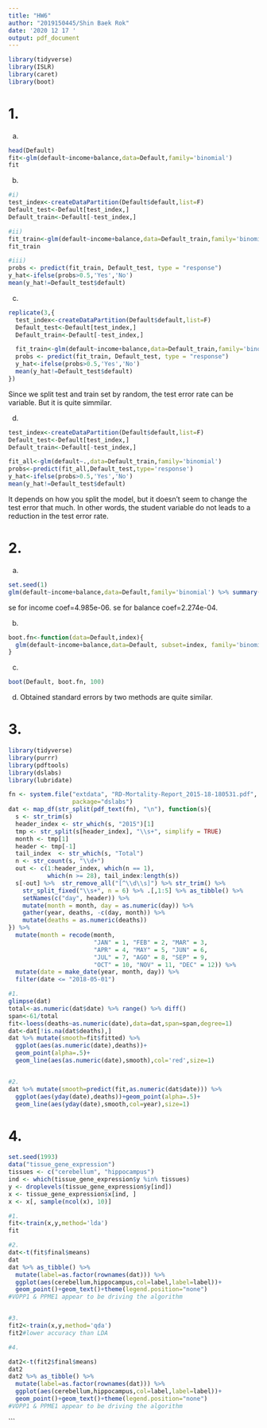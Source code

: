 ---
title: "HW6"
author: "2019150445/Shin Baek Rok"
date: '2020 12 17 '
output: pdf_document
---

```{r setup, include=FALSE}
library(tidyverse)
library(ISLR)
library(caret)
library(boot)
```

# 1.
a)

```{r}
head(Default)
fit<-glm(default~income+balance,data=Default,family='binomial')
fit
```

b)
```{r}
#i)
test_index<-createDataPartition(Default$default,list=F)
Default_test<-Default[test_index,]
Default_train<-Default[-test_index,]

#ii)
fit_train<-glm(default~income+balance,data=Default_train,family='binomial')
fit_train

#iii)
probs <- predict(fit_train, Default_test, type = "response")
y_hat<-ifelse(probs>0.5,'Yes','No')
mean(y_hat!=Default_test$default)
```

c)
```{r}
replicate(3,{
  test_index<-createDataPartition(Default$default,list=F)
  Default_test<-Default[test_index,]
  Default_train<-Default[-test_index,]

  fit_train<-glm(default~income+balance,data=Default_train,family='binomial')
  probs <- predict(fit_train, Default_test, type = "response")
  y_hat<-ifelse(probs>0.5,'Yes','No')
  mean(y_hat!=Default_test$default)
})
```

Since we split test and train set by random, the test error rate can be variable. But it is quite simmilar.

d)
```{r}
test_index<-createDataPartition(Default$default,list=F)
Default_test<-Default[test_index,]
Default_train<-Default[-test_index,]

fit_all<-glm(default~.,data=Default_train,family='binomial')
probs<-predict(fit_all,Default_test,type='response')
y_hat<-ifelse(probs>0.5,'Yes','No')
mean(y_hat!=Default_test$default)
```
It depends on how you split the model, but it doesn't seem to change the test error that much. In other words, the student variable do not leads to a reduction in the test error rate.



# 2.
a)
```{r}
set.seed(1)
glm(default~income+balance,data=Default,family='binomial') %>% summary()
```
se for income coef=4.985e-06.
se for balance coef=2.274e-04.

b)
```{r}
boot.fn<-function(data=Default,index){
  glm(default~income+balance,data=Default, subset=index, family='binomial')$coef[-1]
}
```

c)
```{r}
boot(Default, boot.fn, 100)
```

d)
Obtained standard errors by two methods are quite similar.


# 3.
```{r}
library(tidyverse)
library(purrr)
library(pdftools)
library(dslabs)
library(lubridate)

fn <- system.file("extdata", "RD-Mortality-Report_2015-18-180531.pdf",
                  package="dslabs")
dat <- map_df(str_split(pdf_text(fn), "\n"), function(s){
  s <- str_trim(s)
  header_index <- str_which(s, "2015")[1]
  tmp <- str_split(s[header_index], "\\s+", simplify = TRUE)
  month <- tmp[1]
  header <- tmp[-1]
  tail_index  <- str_which(s, "Total")
  n <- str_count(s, "\\d+")
  out <- c(1:header_index, which(n == 1), 
           which(n >= 28), tail_index:length(s))
  s[-out] %>%  str_remove_all("[^\\d\\s]") %>% str_trim() %>%
    str_split_fixed("\\s+", n = 6) %>% .[,1:5] %>% as_tibble() %>% 
    setNames(c("day", header)) %>%
    mutate(month = month, day = as.numeric(day)) %>%
    gather(year, deaths, -c(day, month)) %>%
    mutate(deaths = as.numeric(deaths))
}) %>%
  mutate(month = recode(month, 
                        "JAN" = 1, "FEB" = 2, "MAR" = 3, 
                        "APR" = 4, "MAY" = 5, "JUN" = 6, 
                        "JUL" = 7, "AGO" = 8, "SEP" = 9, 
                        "OCT" = 10, "NOV" = 11, "DEC" = 12)) %>%
  mutate(date = make_date(year, month, day)) %>%
  filter(date <= "2018-05-01")
```

```{r}
#1.
glimpse(dat)
total<-as.numeric(dat$date) %>% range() %>% diff()
span<-61/total
fit<-loess(deaths~as.numeric(date),data=dat,span=span,degree=1)
dat<-dat[!is.na(dat$deaths),]
dat %>% mutate(smooth=fit$fitted) %>%
  ggplot(aes(as.numeric(date),deaths))+
  geom_point(alpha=.5)+
  geom_line(aes(as.numeric(date),smooth),col='red',size=1)


#2.
dat %>% mutate(smooth=predict(fit,as.numeric(dat$date))) %>%
  ggplot(aes(yday(date),deaths))+geom_point(alpha=.5)+
  geom_line(aes(yday(date),smooth,col=year),size=1)

```


# 4.
```{r}
set.seed(1993)
data("tissue_gene_expression")
tissues <- c("cerebellum", "hippocampus")
ind <- which(tissue_gene_expression$y %in% tissues)
y <- droplevels(tissue_gene_expression$y[ind])
x <- tissue_gene_expression$x[ind, ]
x <- x[, sample(ncol(x), 10)]
```

```{r}
#1.
fit<-train(x,y,method='lda')
fit

#2.
dat<-t(fit$final$means)
dat
dat %>% as_tibble() %>% 
  mutate(label=as.factor(rownames(dat))) %>%
  ggplot(aes(cerebellum,hippocampus,col=label,label=label))+
  geom_point()+geom_text()+theme(legend.position="none") 
#VOPP1 & PPME1 appear to be driving the algorithm


#3.
fit2<-train(x,y,method='qda')
fit2#lower accuracy than LDA

#4.

dat2<-t(fit2$final$means)
dat2
dat2 %>% as_tibble() %>%
  mutate(label=as.factor(rownames(dat))) %>%
  ggplot(aes(cerebellum,hippocampus,col=label,label=label))+
  geom_point()+geom_text()+theme(legend.position="none") 
#VOPP1 & PPME1 appear to be driving the algorithm
```


```